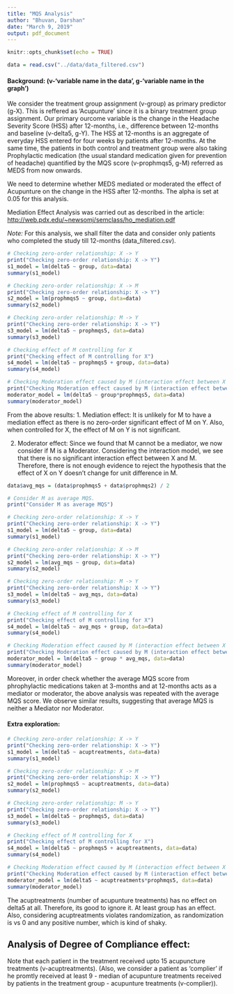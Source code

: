 ---
title: "MQS Analysis"
author: "Bhuvan, Darshan"
date: "March 9, 2019"
output: pdf_document
---

```{r setup, include=FALSE}
knitr::opts_chunk$set(echo = TRUE)
```

```{r}
data = read.csv("../data/data_filtered.csv")
```

#### Background: (v-'variable name in the data', g-'variable name in the graph')
We consider the treatment group assignment (v-group) as primary predictor (g-X). This is reffered as 'Acupunture' since it is a binary treatment group assignment. Our primary ourcome variable is the change in the Headache Severity Score (HSS) after 12-months, i.e., difference between 12-months and baseline (v-delta5, g-Y). The HSS at 12-months is an aggregate of everyday HSS entered for four weeks by patients after 12-months. At the same time, the patients in both control and treatment group were also taking Prophylactic medication (the usual standard medication given for prevention of headache) quantified by the MQS score (v-prophmqs5, g-M) referred as MEDS from now onwards.

We need to determine whether MEDS mediated or moderated the effect of Acupunture on the change in the HSS after 12-months. The alpha is set at 0.05 for this analysis.

Mediation Effect Analysis was carried out as described in the article: [http://web.pdx.edu/~newsomj/semclass/ho_mediation.pdf](http://web.pdx.edu/~newsomj/semclass/ho_mediation.pdf)

_Note:_ For this analysis, we shall filter the data and consider only patients who completed the study till 12-months (data_filtered.csv).

```{r}
# Checking zero-order relationship: X -> Y
print("Checking zero-order relationship: X -> Y")
s1_model = lm(delta5 ~ group, data=data)
summary(s1_model)

# Checking zero-order relationship: X -> M
print("Checking zero-order relationship: X -> Y")
s2_model = lm(prophmqs5 ~ group, data=data)
summary(s2_model)

# Checking zero-order relationship: M -> Y
print("Checking zero-order relationship: X -> Y")
s3_model = lm(delta5 ~ prophmqs5, data=data)
summary(s3_model)

# Checking effect of M controlling for X
print("Checking effect of M controlling for X")
s4_model = lm(delta5 ~ prophmqs5 + group, data=data)
summary(s4_model)

# Checking Moderation effect caused by M (interaction effect between X and M)
print("Checking Moderation effect caused by M (interaction effect between X and M)")
moderator_model = lm(delta5 ~ group*prophmqs5, data=data)
summary(moderator_model)
```

From the above results:
1. Mediation effect: It is unlikely for M to have a mediation effect as there is no zero-order significant effect of M on Y. Also, when controlled for X, the effect of M on Y is not significant.

2. Moderator effect: Since we found that M cannot be a mediator, we now consider if M is a Moderator. Considering the interaction model, we see that there is no significant interaction effect between X and M. Therefore, there is not enough evidence to reject the hypothesis that the effect of X on Y doesn't change for unit difference in M.

```{r}
data$avg_mqs = (data$prophmqs5 + data$prophmqs2) / 2

# Consider M as average MQS.
print("Consider M as average MQS")

# Checking zero-order relationship: X -> Y
print("Checking zero-order relationship: X -> Y")
s1_model = lm(delta5 ~ group, data=data)
summary(s1_model)

# Checking zero-order relationship: X -> M
print("Checking zero-order relationship: X -> Y")
s2_model = lm(avg_mqs ~ group, data=data)
summary(s2_model)

# Checking zero-order relationship: M -> Y
print("Checking zero-order relationship: X -> Y")
s3_model = lm(delta5 ~ avg_mqs, data=data)
summary(s3_model)

# Checking effect of M controlling for X
print("Checking effect of M controlling for X")
s4_model = lm(delta5 ~ avg_mqs + group, data=data)
summary(s4_model)

# Checking Moderation effect caused by M (interaction effect between X and M)
print("Checking Moderation effect caused by M (interaction effect between X and M)")
moderator_model = lm(delta5 ~ group * avg_mqs, data=data)
summary(moderator_model)
```

Moreover, in order check whether the average MQS score from phrophylactic medications taken at 3-months and at 12-months acts as a mediator or moderator, the above analysis was repeated with the average MQS score. We observe similar results, suggesting that average MQS is neither a Mediator nor Moderator.

#### Extra exploration:
```{r}
# Checking zero-order relationship: X -> Y
print("Checking zero-order relationship: X -> Y")
s1_model = lm(delta5 ~ acuptreatments, data=data)
summary(s1_model)

# Checking zero-order relationship: X -> M
print("Checking zero-order relationship: X -> Y")
s2_model = lm(prophmqs5 ~ acuptreatments, data=data)
summary(s2_model)

# Checking zero-order relationship: M -> Y
print("Checking zero-order relationship: X -> Y")
s3_model = lm(delta5 ~ prophmqs5, data=data)
summary(s3_model)

# Checking effect of M controlling for X
print("Checking effect of M controlling for X")
s4_model = lm(delta5 ~ prophmqs5 + acuptreatments, data=data)
summary(s4_model)

# Checking Moderation effect caused by M (interaction effect between X and M)
print("Checking Moderation effect caused by M (interaction effect between X and M)")
moderator_model = lm(delta5 ~ acuptreatments*prophmqs5, data=data)
summary(moderator_model)
```

The acuptreatments (number of acupunture treatments) has no effect on delta5 at all. Therefore, its good to ignore it. At least group has an effect. Also, considering acuptreatments violates randomization, as randomization is vs 0 and any positive number, which is kind of shaky.

## Analysis of Degree of Compliance effect:
Note that each patient in the treatment received upto 15 acupuncture treatments (v-acuptreatments). (Also, we consider a patient as 'complier' if he promtly received at least 9 - median of acupunture treatments received by patients in the treatment group - acupunture treatments (v-complier)).

